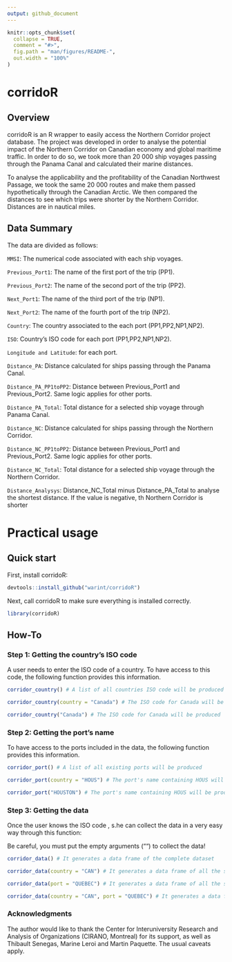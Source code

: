 ```yaml
---
output: github_document
---
```


<!-- README.md is generated from README.Rmd. Please edit that file -->

```r
knitr::opts_chunk$set(
  collapse = TRUE,
  comment = "#>",
  fig.path = "man/figures/README-",
  out.width = "100%"
)
```

# corridoR

<!-- badges: start -->
<!-- badges: end -->


## Overview

corridoR is an R wrapper to easily access the Northern Corridor project database. The project was developed in order to analyse the potential impact of the Northern Corridor on Canadian economy and global maritime traffic. In order to do so, we took more than 20 000 ship voyages passing through the Panama Canal and calculated their marine distances.

To analyse the applicability and the profitability of the Canadian Northwest Passage, we took the same 20 000  routes and make them passed hypothetically through the Canadian Arctic. We then compared the distances to see which trips were shorter by the Northern Corridor. Distances are in nautical miles.

## Data Summary

The data are divided as follows: 

`MMSI`: The numerical code associated with each ship voyages. 

`Previous_Port1`: The name of the first port of the trip (PP1).

`Previous_Port2`: The name of the second port of the trip (PP2).

`Next_Port1`: The name of the third port of the trip (NP1).

`Next_Port2`: The name of the fourth port of the trip (NP2).

`Country`: The country associated to the each port (PP1,PP2,NP1,NP2).

`ISO`: Country's ISO code for each port (PP1,PP2,NP1,NP2).

`Longitude and Latitude`: for each port.

`Distance_PA`: Distance calculated for ships passing through the Panama Canal.

`Distance_PA_PP1toPP2`: Distance between Previous_Port1 and Previous_Port2. Same logic applies for other ports.

`Distance_PA_Total`: Total distance for a selected ship voyage through Panama Canal.

`Distance_NC`: Distance calculated for ships passing through the Northern Corridor.

`Distance_NC_PP1toPP2`: Distance between Previous_Port1 and Previous_Port2. Same logic applies for other ports.

`Distance_NC_Total`: Total distance for a selected ship voyage through the Northern Corridor.

`Distance_Analysys`: Distance_NC_Total minus Distance_PA_Total to analyse the shortest distance. If the value is negative, th Northern Corridor is shorter

# Practical usage

## Quick start

First, install corridoR:

```r
devtools::install_github("warint/corridoR")
```


Next, call corridoR to make sure everything is installed correctly.

```r
library(corridoR)
```

## How-To

### Step 1: Getting the country's ISO code

A user needs to enter the ISO code of a country. To have access to this code, the following function provides this information.

```r
corridor_country() # A list of all countries ISO code will be produced

corridor_country(country = "Canada") # The ISO code for Canada will be produced

corridor_country("Canada") # The ISO code for Canada will be produced
```

### Step 2: Getting the port's name

To have access to the ports included in the data, the following function provides this information.

```r
corridor_port() # A list of all existing ports will be produced

corridor_port(country = "HOUS") # The port's name containing HOUS will be produced

corridor_port("HOUSTON") # The port's name containing HOUS will be produced
```

### Step 3: Getting the data

Once the user knows the ISO code , s.he can collect the data in a very easy way through this function:

Be careful, you must put the empty arguments ("") to collect the data!

```r
corridor_data() # It generates a data frame of the complete dataset

corridor_data(country = "CAN") # It generates a data frame of all the ships voyages containing a Canadian port

corridor_data(port = "QUEBEC") # It generates a data frame of all the ships voyages containing Houston.

corridor_data(country = "CAN", port = "QUEBEC") # It generates a data frame of all the ships voyages containing the country Canada and the port Quebec.
```

### Acknowledgments

The author would like to thank the Center for Interuniversity Research and Analysis of Organizations (CIRANO, Montreal) for its support, as well as Thibault Senegas, Marine Leroi and Martin Paquette. The usual caveats apply.
